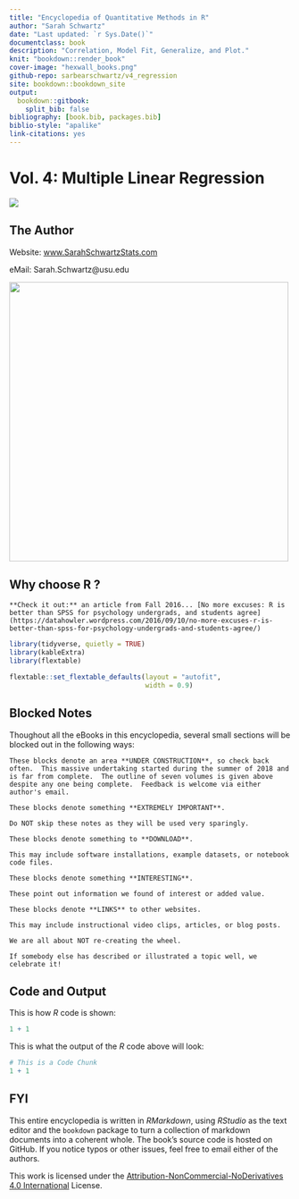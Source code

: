 --- 
title: "Encyclopedia of Quantitative Methods in R"
author: "Sarah Schwartz"
date: "Last updated: `r Sys.Date()`"
documentclass: book
description: "Correlation, Model Fit, Generalize, and Plot."
knit: "bookdown::render_book"
cover-image: "hexwall_books.png"
github-repo: sarbearschwartz/v4_regression
site: bookdown::bookdown_site
output:
  bookdown::gitbook:
    split_bib: false
bibliography: [book.bib, packages.bib]
biblio-style: "apalike"
link-citations: yes
---


# Vol. 4: Multiple Linear Regression {-}




![](images/hexwall_books.png)


## The Author {-}


Website: [www.SarahSchwartzStats.com](http://www.sarahschwartzstats.com/)  

eMail: Sarah.Schwartz@usu.edu

![](images/USUAug820247058.jpg){width=500px}




## Why choose R ?  {-}


```{block type='rmdlink', echo=TRUE}
**Check it out:** an article from Fall 2016... [No more excuses: R is better than SPSS for psychology undergrads, and students agree](https://datahowler.wordpress.com/2016/09/10/no-more-excuses-r-is-better-than-spss-for-psychology-undergrads-and-students-agree/)
```



```{r, echo=FALSE, include=FALSE, comment=FALSE, message=FALSE}
library(tidyverse, quietly = TRUE)
library(kableExtra)
library(flextable)

flextable::set_flextable_defaults(layout = "autofit", 
                                  width = 0.9)
```


## Blocked Notes {-}

Thoughout all the eBooks in this encyclopedia, several small sections will be blocked out in the following ways:

```{block type='rmdconstruct', echo=TRUE}
These blocks denote an area **UNDER CONSTRUCTION**, so check back often.  This massive undertaking started during the summer of 2018 and is far from complete.  The outline of seven volumes is given above despite any one being complete.  Feedback is welcome via either author's email.
```


```{block type='rmdimportant', echo=TRUE}
These blocks denote something **EXTREMELY IMPORTANT**.  

Do NOT skip these notes as they will be used very sparingly.
```


```{block type='rmddownload', echo=TRUE}
These blocks denote something to **DOWNLOAD**.  

This may include software installations, example datasets, or notebook code files.
```


```{block type='rmdlightbulb', echo=TRUE}
These blocks denote something **INTERESTING**.  

These point out information we found of interest or added value.
```



```{block type='rmdlink', echo=TRUE}
These blocks denote **LINKS** to other websites.  

This may include instructional video clips, articles, or blog posts.  

We are all about NOT re-creating the wheel.  

If somebody else has described or illustrated a topic well, we celebrate it!
```


## Code and Output {-}

This is how $R$ code is shown:

```{r, eval=FALSE}
1 + 1
```

This is what the output of the $R$ code above will look:

```{r, echo=FALSE}
# This is a Code Chunk
1 + 1
```



## FYI  {-}

This entire encyclopedia is written in $R Markdown$, using $R Studio$ as the text editor and the `bookdown` package to turn a collection of markdown documents into a coherent whole. The book's source code is hosted on GitHub. If you notice typos or other issues, feel free to email either of the authors.

This work is licensed under the [Attribution-NonCommercial-NoDerivatives 4.0 International](https://creativecommons.org/licenses/by-nc-nd/4.0/legalcode) License. 



